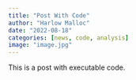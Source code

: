 ```yaml
---
title: "Post With Code"
author: "Harlow Malloc"
date: "2022-08-18"
categories: [news, code, analysis]
image: "image.jpg"
---
```


This is a post with executable code.
